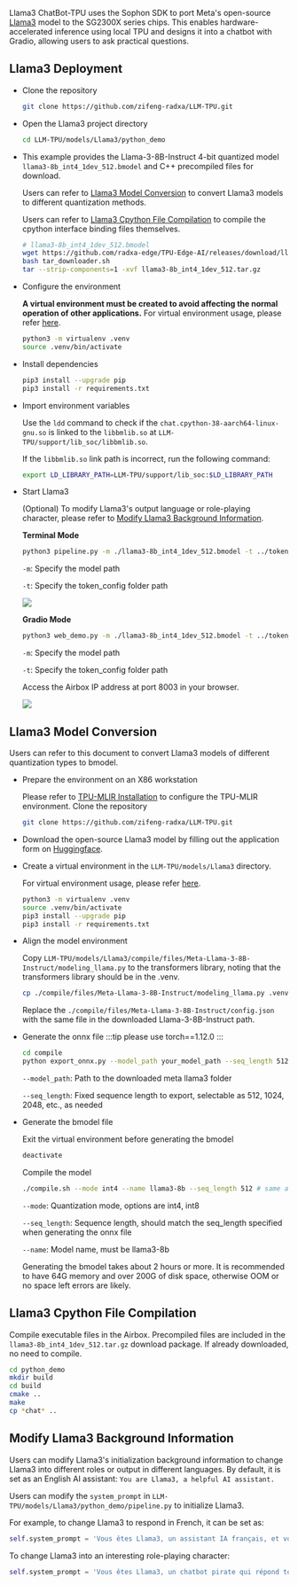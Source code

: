 Llama3 ChatBot-TPU uses the Sophon SDK to port Meta's open-source [Llama3](https://ai.meta.com/blog/meta-llama-3/) model to the SG2300X series chips. This enables hardware-accelerated inference using local TPU and designs it into a chatbot with Gradio, allowing users to ask practical questions.

## Llama3 Deployment

- Clone the repository

  ```bash
  git clone https://github.com/zifeng-radxa/LLM-TPU.git
  ```

- Open the Llama3 project directory

  ```bash
  cd LLM-TPU/models/Llama3/python_demo
  ```

- This example provides the Llama-3-8B-Instruct 4-bit quantized model `llama3-8b_int4_1dev_512.bmodel` and C++ precompiled files for download.

  Users can refer to [Llama3 Model Conversion](#llama3-model-conversion) to convert Llama3 models to different quantization methods.

  Users can refer to [Llama3 Cpython File Compilation](#llama3-cpython-file-compilation) to compile the cpython interface binding files themselves.

  ```bash
  # llama3-8b_int4_1dev_512.bmodel
  wget https://github.com/radxa-edge/TPU-Edge-AI/releases/download/llama3/tar_downloader.sh
  bash tar_downloader.sh
  tar --strip-components=1 -xvf llama3-8b_int4_1dev_512.tar.gz
  ```

- Configure the environment

  **A virtual environment must be created to avoid affecting the normal operation of other applications.** For virtual environment usage, please refer [here](../ai-tools/virtualenv_usage).

  ```bash
  python3 -m virtualenv .venv
  source .venv/bin/activate
  ```

- Install dependencies

  ```bash
  pip3 install --upgrade pip
  pip3 install -r requirements.txt
  ```

- Import environment variables

  Use the `ldd` command to check if the `chat.cpython-38-aarch64-linux-gnu.so` is linked to the `libbmlib.so` at `LLM-TPU/support/lib_soc/libbmlib.so`.

  If the `libbmlib.so` link path is incorrect, run the following command:

  ```bash
  export LD_LIBRARY_PATH=LLM-TPU/support/lib_soc:$LD_LIBRARY_PATH
  ```

- Start Llama3

  (Optional) To modify Llama3's output language or role-playing character, please refer to [Modify Llama3 Background Information](#modify-llama3-background-information).

  **Terminal Mode**

  ```bash
  python3 pipeline.py -m ./llama3-8b_int4_1dev_512.bmodel -t ../token_config
  ```

  `-m`: Specify the model path

  `-t`: Specify the token_config folder path

  <img src="../../../../img/general-tutorial/tpu_ai/llama3_pipeline.webp" />

  **Gradio Mode**

  ```bash
  python3 web_demo.py -m ./llama3-8b_int4_1dev_512.bmodel -t ../token_config
  ```

  `-m`: Specify the model path

  `-t`: Specify the token_config folder path

  Access the Airbox IP address at port 8003 in your browser.

  <img src="../../../../img/general-tutorial/tpu_ai/llama3_web_demo.webp" />

## Llama3 Model Conversion

Users can refer to this document to convert Llama3 models of different quantization types to bmodel.

- Prepare the environment on an X86 workstation

  Please refer to [TPU-MLIR Installation](../../model-compile/tpu_mlir_env) to configure the TPU-MLIR environment.
  Clone the repository

  ```bash
  git clone https://github.com/zifeng-radxa/LLM-TPU.git
  ```

- Download the open-source Llama3 model by filling out the application form on [Huggingface](https://huggingface.co/meta-llama/Meta-Llama-3-8B-Instruct/tree/main).

- Create a virtual environment in the `LLM-TPU/models/Llama3` directory.

  For virtual environment usage, please refer [here](../ai-tools/virtualenv_usage).

  ```bash
  python3 -m virtualenv .venv
  source .venv/bin/activate
  pip3 install --upgrade pip
  pip3 install -r requirements.txt
  ```

- Align the model environment

  Copy `LLM-TPU/models/Llama3/compile/files/Meta-Llama-3-8B-Instruct/modeling_llama.py` to the transformers library, noting that the transformers library should be in the .venv.

  ```bash
  cp ./compile/files/Meta-Llama-3-8B-Instruct/modeling_llama.py .venv/lib/python3.10/site-packages/transformers/models/llama/modeling_llama.py
  ```

  Replace the `./compile/files/Meta-Llama-3-8B-Instruct/config.json` with the same file in the downloaded Llama-3-8B-Instruct path.

- Generate the onnx file
  :::tip
  please use torch==1.12.0
  :::

  ```bash
  cd compile
  python export_onnx.py --model_path your_model_path --seq_length 512
  ```

  `--model_path`: Path to the downloaded meta llama3 folder

  `--seq_length`: Fixed sequence length to export, selectable as 512, 1024, 2048, etc., as needed

- Generate the bmodel file

  Exit the virtual environment before generating the bmodel

  ```bash
  deactivate
  ```

  Compile the model

  ```bash
  ./compile.sh --mode int4 --name llama3-8b --seq_length 512 # same as int8
  ```

  `--mode`: Quantization mode, options are int4, int8

  `--seq_length`: Sequence length, should match the seq_length specified when generating the onnx file

  `--name`: Model name, must be llama3-8b

  Generating the bmodel takes about 2 hours or more. It is recommended to have 64G memory and over 200G of disk space, otherwise OOM or no space left errors are likely.

## Llama3 Cpython File Compilation

Compile executable files in the Airbox. Precompiled files are included in the `llama3-8b_int4_1dev_512.tar.gz` download package. If already downloaded, no need to compile.

```bash
cd python_demo
mkdir build
cd build
cmake ..
make
cp *chat* ..
```

## Modify Llama3 Background Information

Users can modify Llama3's initialization background information to change Llama3 into different roles or output in different languages. By default, it is set as an English AI assistant: `You are Llama3, a helpful AI assistant.`

Users can modify the `system_prompt` in `LLM-TPU/models/Llama3/python_demo/pipeline.py` to initialize Llama3.

For example, to change Llama3 to respond in French, it can be set as:

```python
self.system_prompt = 'Vous êtes Llama3, un assistant IA français, et vos réponses doivent être en français'
```

To change Llama3 into an interesting role-playing character:

```python
self.system_prompt = 'Vous êtes Llama3, un chatbot pirate qui répond toujours en français Piratespeak'
```
